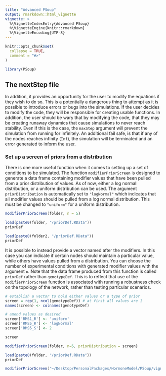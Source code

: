 ```yaml
---
title: "Advanced PSoup"
output: rmarkdown::html_vignette
vignette: >
  %\VignetteIndexEntry{Advanced PSoup}
  %\VignetteEngine{knitr::rmarkdown}
  %\VignetteEncoding{UTF-8}
---
```


```r
knitr::opts_chunk$set(
  collapse = TRUE,
  comment = "#>"
)
```

```r
library(PSoup)
```

## The nextStep file

In addition, it provides an opportunity for the user to modify the equations if they wish to do so. This is a potentially a dangerous thing to attempt as it is possible to introduce errors or bugs into the simulations. If the user decides to modify the code, they will be responsible for creating usable functions. In addition, the user should be wary that by modifying the code, that they may be creating runaway dynamics that cause simulations to never reach stability. Even if this is the case, the `maxStep` argument will prevent the simulation from running for infinitely. An additional fail safe, is that if any of the nodes reaches infinity (`Inf`), the simulation will be terminated and an error generated to inform the user.

### Set up a screen of priors from a distribution

There is one more useful function when it comes to setting up a set of conditions to be simulated. The function `modifierPriorScreen` is designed to generate a data frame containing modifier values that have been pulled from a prior distribution of values. As of now, either a log normal distribution, or a uniform distribution can be used. The argument `priorDistribution` is automatically set to `"logNormal"` which indicates that all modifier values should be pulled from a log normal distribution. This must be changed to `"uniform"` for a uniform distribution. 

```r
modifierPriorScreen(folder, n = 5)

load(paste0(folder, "/priorDef.RData"))
priorDef
```

```r
load(paste0(folder2, "/priorDef.RData"))
priorDef
```

It is possible to instead provide a vector named after the modifiers. In this case you can indicate if certain nodes should maintain a particular value, while others have values pulled from a distribution. You can choose the number of experimental conditions with generated modifier values with the argument `n`. Note that the data frame produced from this function is called `priorDef` rather than `genotypeDef`. This is to reflect that use of the `modifierPriorScreen` function is associated with running a robustness check on the topology of the network, rather than testing particular scenarios.

```r
# establish a vector to hold either values or a type of prior
screen = rep(1, ncol(genotypeDef)) # at first all values are 1
names(screen) <- colnames(genotypeDef)

# amend values as desired
screen['RMS1_R'] <- 'uniform'
screen['RMS5_R'] <- 'logNormal'
screen['RMS5_S'] <- 2

screen
```

```r
modifierPriorScreen(folder, n=5, priorDistribution = screen)

load(paste0(folder, "/priorDef.RData"))
priorDef
```

```r
modifierPriorScreen("~/Desktop/PersonalPackages/HormoneModel/PSoup/vignettes/Model1", savePriors = FALSE, n=5, priorDistribution = screen)
```
